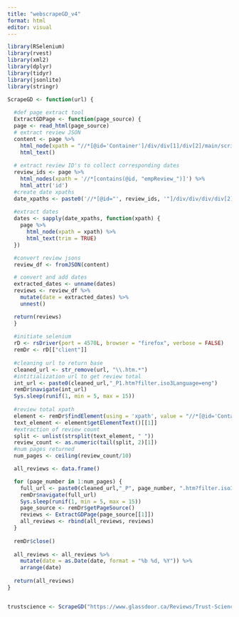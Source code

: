 ```yaml
---
title: "webscrapeGD_v4"
format: html
editor: visual
---
```


```r
library(RSelenium)
library(rvest)
library(xml2)
library(dplyr)
library(tidyr)
library(jsonlite)
library(stringr)

ScrapeGD <- function(url) {
  
  #def page extract tool
  ExtractGDPage <- function(page_source) {
  page <- read_html(page_source)
  # extract review JSON
  content <- page %>% 
    html_node(xpath = "//*[@id='Container']/div/div[1]/div[2]/main/script[2]") %>% 
    html_text()
  
  # extract review ID's to collect corresponding dates
  review_ids <- page %>%
    html_nodes(xpath = '//*[contains(@id, "empReview_")]') %>%
    html_attr('id')
  #create date xpaths
  date_xpaths <- paste0('//*[@id="', review_ids, '"]/div/div/div/div[2]/div[1]/div[2]/div/span')
  
  #extract dates
  dates <- sapply(date_xpaths, function(xpath) {
    page %>%
      html_node(xpath = xpath) %>%
      html_text(trim = TRUE)
  })

  #convert review jsons
  review_df <- fromJSON(content)

  # convert and add dates
  extracted_dates <- unname(dates)
  reviews <- review_df %>% 
    mutate(date = extracted_dates) %>% 
    unnest()

  return(reviews)
  }
  
  #initiate selenium
  rD <- rsDriver(port = 4570L, browser = "firefox", verbose = FALSE)
  remDr <- rD[["client"]]
  
  #cleaning url to return base
  cleaned_url <- str_remove(url, "\\.htm.*")
  #intitialization url to get review total
  int_url <- paste0(cleaned_url,"_P1.htm?filter.iso3Language=eng")
  remDr$navigate(int_url)
  Sys.sleep(runif(1, min = 5, max = 15)) 
  
  #review total xpath
  element <- remDr$findElement(using = 'xpath', value = "//*[@id='Container']/div/div[1]/div[2]/main/div[6]/div/div[2]/span")
  text_element <- element$getElementText()[[1]]
  #extraction of review count
  split <- unlist(strsplit(text_element, " "))
  review_count <- as.numeric(tail(split, 2)[1])
  #num pages returned
  num_pages <- ceiling(review_count/10)

  all_reviews <- data.frame()

  for (page_number in 1:num_pages) {
    full_url <- paste0(cleaned_url,"_P", page_number, ".htm?filter.iso3Language=eng")
    remDr$navigate(full_url)
    Sys.sleep(runif(1, min = 5, max = 15)) 
    page_source <- remDr$getPageSource()
    reviews <- ExtractGDPage(page_source[[1]])
    all_reviews <- rbind(all_reviews, reviews)
  }
  
  remDr$close()
  
  all_reviews <- all_reviews %>% 
    mutate(date = as.Date(date, format = "%b %d, %Y")) %>% 
    arrange(date)
    
  return(all_reviews)
}


trustscience <- ScrapeGD("https://www.glassdoor.ca/Reviews/Trust-Science-Reviews-E1341155.htm")

```
